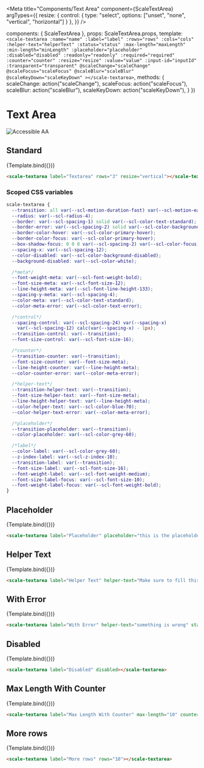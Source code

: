 
<Meta
  title="Components/Text Area"
  component={ScaleTextArea}
  argTypes={{
    resize: {
      control: {
        type: "select",
        options: ["unset", "none", "vertical", "horizontal"]
      }
    },
  }}
/>

  components: { ScaleTextArea },
  props: ScaleTextArea.props,
  template: `
    <scale-textarea
      :name="name"
      :label="label"
      :rows="rows"
      :cols="cols"
      :helper-text="helperText"
      :status="status"
      :max-length="maxLength"
      :min-length="minLength"
      :placeholder="placeholder"
      :disabled="disabled"
      :readonly="readonly"
      :required="required"
      :counter="counter"
      :resize="resize"
      :value="value"
      :input-id="inputId"
      :transparent="transparent"
      @scaleChange="scaleChange"
      @scaleFocus="scaleFocus"
      @scaleBlur="scaleBlur"
      @scaleKeyDown="scaleKeyDown"
    ></scale-textarea>
  `,
  methods: {
    scaleChange: action("scaleChange"),
    scaleFocus: action("scaleFocus"),
    scaleBlur: action("scaleBlur"),
    scaleKeyDown: action("scaleKeyDown"),
  }
})

<div style={{display: 'inline-flex', alignItems: 'center', justifyContent: 'space-between', width: '100%'}}>
    <h1>Text Area</h1>
    <img src="assets/aa.png" alt="Accessible AA" />
</div>

## Standard

<Canvas withSource="none">
  <Story
    name="Standard"
    args={{
      label: "Textarea",
      rows: 3,
      resize: "vertical"
    }}
  >
    {Template.bind({})}
  </Story>
</Canvas>

<ArgsTable story="Standard" />

```html
<scale-textarea label="Textarea" rows="3" resize="vertical"></scale-textarea>
```

### Scoped CSS variables

```css
scale-textarea {
  --transition: all var(--scl-motion-duration-fast) var(--scl-motion-easing-standard);
  --radius: var(--scl-radius-4);
  --border: var(--scl-spacing-1) solid var(--scl-color-text-standard);
  --border-error: var(--scl-spacing-2) solid var(--scl-color-background-error);
  --border-color-hover: var(--scl-color-primary-hover);
  --border-color-focus: var(--scl-color-primary-hover);
  --box-shadow-focus: 0 0 0 var(--scl-spacing-2) var(--scl-color-focus);
  --spacing-x: var(--scl-spacing-12);
  --color-disabled: var(--scl-color-background-disabled);
  --background-disabled: var(--scl-color-white);

  /*meta*/
  --font-weight-meta: var(--scl-font-weight-bold);
  --font-size-meta: var(--scl-font-size-12);
  --line-height-meta: var(--scl-font-line-height-133);
  --spacing-y-meta: var(--scl-spacing-4);
  --color-meta: var(--scl-color-text-standard);
  --color-meta-error: var(--scl-color-text-error);

  /*control*/
  --spacing-control: var(--scl-spacing-24) var(--spacing-x)
    var(--scl-spacing-12) calc(var(--spacing-x) - 1px);
  --transition-control: var(--transition);
  --font-size-control: var(--scl-font-size-16);

  /*counter*/
  --transition-counter: var(--transition);
  --font-size-counter: var(--font-size-meta);
  --line-height-counter: var(--line-height-meta);
  --color-counter-error: var(--color-meta-error);

  /*helper-text*/
  --transition-helper-text: var(--transition);
  --font-size-helper-text: var(--font-size-meta);
  --line-height-helper-text: var(--line-height-meta);
  --color-helper-text: var(--scl-color-blue-70);
  --color-helper-text-error: var(--color-meta-error);

  /*placeholder*/
  --transition-placeholder: var(--transition);
  --color-placeholder: var(--scl-color-grey-60);

  /*label*/
  --color-label: var(--scl-color-grey-60);
  --z-index-label: var(--scl-z-index-10);
  --transition-label: var(--transition);
  --font-size-label: var(--scl-font-size-16);
  --font-weight-label: var(--scl-font-weight-medium);
  --font-size-label-focus: var(--scl-font-size-10);
  --font-weight-label-focus: var(--scl-font-weight-bold);
}
```

## Placeholder

<Canvas withSource="none">
  <Story
    name="Placeholder"
    args={{
      label: "Placeholder",
      placeholder: "this is the placeholder"
    }}
  >
    {Template.bind({})}
  </Story>
</Canvas>

```html
<scale-textarea label="Placeholder" placeholder="this is the placeholder"></scale-textarea>
```


## Helper Text

<Canvas withSource="none">
  <Story
    name="Helper Text"
    args={{
      helperText: "Make sure to fill this",
      label: "Helper Text"
    }}
  >
    {Template.bind({})}
  </Story>
</Canvas>

```html
<scale-textarea label="Helper Text" helper-text="Make sure to fill this"></scale-textarea>
```

## With Error

<Canvas withSource="none">
  <Story
    name="With Error"
    args={{
      label: "With Error",
      status: "error",
      helperText: "something is wrong"
    }}
  >
    {Template.bind({})}
  </Story>
</Canvas>

```html
<scale-textarea label="With Error" helper-text="something is wrong" status="error"></scale-textarea>
```


## Disabled

<Canvas withSource="none">
  <Story
    name="Disabled"
    args={{
      label: "Disabled",
      disabled: true
    }}
  >
    {Template.bind({})}
  </Story>
</Canvas>

```html
<scale-textarea label="Disabled" disabled></scale-textarea>
```


<!--
## Readonly 

<Canvas withSource="none">
  <Story
    name="Readonly"
    args={{
      label: "Readonly",
      readonly: true,
      value: "This cannot be changed"
    }}
  >
    {Template.bind({})}
  </Story>
</Canvas>

```html
<scale-textarea label="Readonly" value="This cannot be changed" readonly></scale-textarea>
```
-->


## Max Length With Counter

<Canvas withSource="none">
  <Story
    name="Max Length With Counter"
    args={{
      label: "Max Length With Counter",
      maxLength: 10,
      counter: true
    }}
  >
    {Template.bind({})}
  </Story>
</Canvas>

```html
<scale-textarea label="Max Length With Counter" max-length="10" counter></scale-textarea>
```


## More rows

<Canvas withSource="none">
  <Story
    name="More rows"
    args={{
      label: "More rows",
      rows: 10
    }}
  >
    {Template.bind({})}
  </Story>
</Canvas>

```html
<scale-textarea label="More rows" rows="10"></scale-textarea>
```
